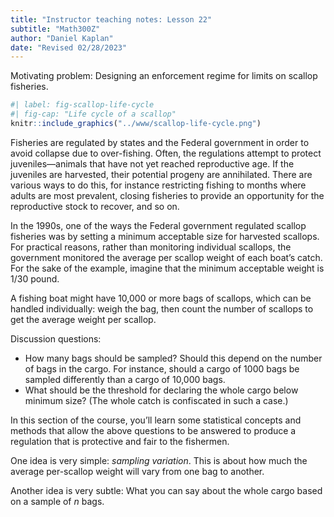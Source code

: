 ```yaml
---
title: "Instructor teaching notes: Lesson 22"
subtitle: "Math300Z"
author: "Daniel Kaplan"
date: "Revised 02/28/2023"
---
```



Motivating problem: Designing an enforcement regime for limits on scallop fisheries.

```r
#| label: fig-scallop-life-cycle
#| fig-cap: "Life cycle of a scallop"
knitr::include_graphics("../www/scallop-life-cycle.png")
```

Fisheries are regulated by states and the Federal government in order to avoid collapse due to over-fishing. Often, the regulations attempt to protect juveniles---animals that have not yet reached reproductive age.  If the juveniles are harvested, their potential progeny are annihilated. There are various ways to do this, for instance restricting fishing to months where adults are most prevalent, closing fisheries to provide an opportunity for the reproductive stock to recover, and so on.

In the 1990s, one of the ways the Federal government regulated scallop fisheries was by setting a minimum acceptable size for harvested scallops. For practical reasons, rather than monitoring individual scallops, the government monitored the average per scallop weight of each boat's catch. For the sake of the example, imagine that the minimum acceptable weight is 1/30 pound.

A fishing boat might have 10,000 or more bags of scallops, which can be handled individually: weigh the bag, then count the number of scallops to get the average weight per scallop.

Discussion questions:

* How many bags should be sampled? Should this depend on the number of bags in the cargo. For instance, should a cargo of 1000 bags be sampled differently than a cargo of 10,000 bags.
* What should be the threshold for declaring the whole cargo below minimum size? (The whole catch is confiscated in such a case.)

In this section of the course, you'll learn some statistical concepts and methods that allow the above questions to be answered to produce a regulation that is protective and fair to the fishermen.

One idea is very simple: *sampling variation*. This is about how much the average per-scallop weight will vary from one bag to another.

Another idea is very subtle: What you can say about the whole cargo based on a sample of $n$ bags.
